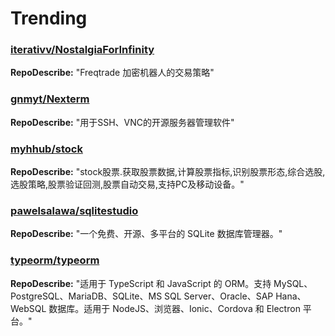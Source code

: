 
# Trending

### [iterativv/NostalgiaForInfinity](https://github.com/iterativv/NostalgiaForInfinity)
**RepoDescribe:** "Freqtrade 加密机器人的交易策略"
  

### [gnmyt/Nexterm](https://github.com/gnmyt/Nexterm)
**RepoDescribe:** "用于SSH、VNC的开源服务器管理软件"
  

### [myhhub/stock](https://github.com/myhhub/stock)
**RepoDescribe:** "stock股票.获取股票数据,计算股票指标,识别股票形态,综合选股,选股策略,股票验证回测,股票自动交易,支持PC及移动设备。"
  

### [pawelsalawa/sqlitestudio](https://github.com/pawelsalawa/sqlitestudio)
**RepoDescribe:** "一个免费、开源、多平台的 SQLite 数据库管理器。"
  

### [typeorm/typeorm](https://github.com/typeorm/typeorm)
**RepoDescribe:** "适用于 TypeScript 和 JavaScript 的 ORM。支持 MySQL、PostgreSQL、MariaDB、SQLite、MS SQL Server、Oracle、SAP Hana、WebSQL 数据库。适用于 NodeJS、浏览器、Ionic、Cordova 和 Electron 平台。"
  